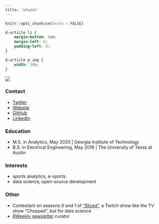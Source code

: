 ```yaml
---
title: 'whoami'
---
```


```r
knitr::opts_chunk$set(echo = FALSE)
```

```css
d-article li {
    margin-bottom: 0em;
    margin-left: 0;
    padding-left: 0;
}

d-article p img {
    width: 20%;
}
```

![](assets/img/tony.jpg)

### Contact

-   [Twitter](https://twitter.com/TonyElHabr)
-   [Website](https://tonyelhabr.rbind.io)
-   [GitHub](https://github.com/tonyelhabr)
-   [LinkedIn](https://www.linkedin.com/in/anthony-elhabr)

### Education

-   M.S. in Analytics, May 2020 \| Georgia Institute of Technology
-   B.S. in Electrical Engineering, May 2016 \| The University of Texas at Austin

### Interests

-   sports analytics, e-sports
-   data science, open-source development

### Other

-   Contestant on seasons 0 and 1 of ["Sliced"](https://www.notion.so/Sliced-Show-c7bd26356e3a42279e2dfbafb0480073), a Twitch show like the TV show "Chopped", but for data science
-   [RWeekly newsletter](https://rweekly.org/) curator
